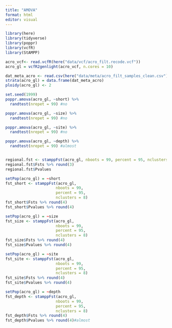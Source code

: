 ```yaml
---
title: "AMOVA"
format: html
editor: visual
---
```


```r
library(here)
library(tidyverse)
library(poppr)
library(vcfR)
library(StAMPP)
```

```r
acro_vcf<- read.vcfR(here("data/vcf/acro_filt.recode.vcf"))
acro_gl = vcfR2genlight(acro_vcf, n.cores = 10) 
```

```r
dat_meta_acro <- read.csv(here("data/meta/acro_filt_samples_clean.csv"))
strata(acro_gl) = data.frame(dat_meta_acro)
ploidy(acro_gl) <- 2
```

```r
set.seed(1999)
poppr.amova(acro_gl, ~short) %>% 
  randtest(nrepet = 99) #no
```

```r
poppr.amova(acro_gl, ~size) %>% 
  randtest(nrepet = 99) #no
```

```r
poppr.amova(acro_gl, ~site) %>% 
  randtest(nrepet = 99) #no
```

```r
poppr.amova(acro_gl, ~depth) %>% 
  randtest(nrepet = 99) #almost


regional.fst <- stamppFst(acro_gl, nboots = 99, percent = 95, nclusters = 4) #99 permutations
regional.fst$Fsts %>% round(3)
regional.fst$Pvalues
```

```r
setPop(acro_gl) = ~short
fst_short <- stamppFst(acro_gl, 
                      nboots = 99, 
                      percent = 95, 
                      nclusters = 8) 
fst_short$Fsts %>% round(4)
fst_short$Pvalues %>% round(4)
```

```r
setPop(acro_gl) = ~size
fst_size <- stamppFst(acro_gl, 
                      nboots = 99, 
                      percent = 95, 
                      nclusters = 8) 
fst_size$Fsts %>% round(4)
fst_size$Pvalues %>% round(4)
```

```r
setPop(acro_gl) = ~site
fst_site <- stamppFst(acro_gl, 
                      nboots = 99, 
                      percent = 95, 
                      nclusters = 8) 
fst_site$Fsts %>% round(4)
fst_site$Pvalues %>% round(4)
```

```r
setPop(acro_gl) = ~depth
fst_depth <- stamppFst(acro_gl, 
                      nboots = 99, 
                      percent = 95, 
                      nclusters = 8) 
fst_depth$Fsts %>% round(4)
fst_depth$Pvalues %>% round(4)#almost
```
